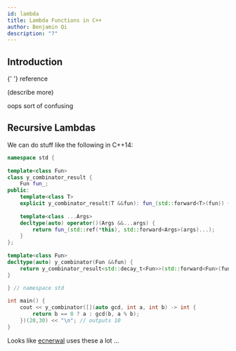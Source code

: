 ```yaml
---
id: lambda
title: Lambda Functions in C++
author: Benjamin Qi
description: "?"
---
```


## Introduction

<Resources>
  <Resource
    source="GFG"
    url="lambda-expression-in-c"
    title="Lambda Expressions in C++"
  >
    {' '}
  </Resource>
  <Resource source="SO" url="https://stackoverflow.com/questions/41121441/type-of-a-lambda-function-using-auto" title="Type of a lambda function, using auto">

  </Resource>
  <Resource source="CPP" url="https://en.cppreference.com/w/cpp/language/lambda" title="Lambda">reference</Resource>
</Resources>

(describe more)

oops sort of confusing

## Recursive Lambdas

<Resources>
  <Resource source="open-std" url="http://www.open-std.org/jtc1/sc22/wg21/docs/papers/2016/p0200r0.html" title="Y Combinator Proposal" starred> </Resource>
  <Resource source="RIP Tutorial" url="https://riptutorial.com/cplusplus/example/8508/recursive-lambdas" title="Recursive Lambdas"> </Resource>
</Resources>

We can do stuff like the following in C++14:

```cpp
namespace std {
 
template<class Fun>
class y_combinator_result {
	Fun fun_;
public:
	template<class T>
	explicit y_combinator_result(T &&fun): fun_(std::forward<T>(fun)) {}
 
	template<class ...Args>
	decltype(auto) operator()(Args &&...args) {
		return fun_(std::ref(*this), std::forward<Args>(args)...);
	}
};
 
template<class Fun>
decltype(auto) y_combinator(Fun &&fun) {
	return y_combinator_result<std::decay_t<Fun>>(std::forward<Fun>(fun));
}
 
} // namespace std

int main() {
	cout << y_combinator([](auto gcd, int a, int b) -> int {
		return b == 0 ? a : gcd(b, a % b);
	})(20,30) << "\n"; // outputs 10
}
```

Looks like [ecnerwal](https://codeforces.com/contest/1375/submission/86008510) uses these a lot ...


<!-- 

<InputOutput />

<LanguageSection>

<CPPSection>

<DebuggingCpp />
<ShortenCpp />

</CPPSection>

<JavaSection />
<PythonSection />

</LanguageSection> -->